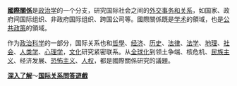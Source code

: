 {{shortcut|P:IR}}
'''[[國際關係|國際關係]]'''是[[政治学|政治学]]的一个分支，研究国际社会之间的[[外交|外交事务和关系]]，如国家、政府间国际组织、非政府国际组织、跨国公司等。國際關係既是[[学术|学术]]的領域，也是[[公共政策|公共政策]]的領域。

作为[[政治科学|政治科学]]的一部分，国际关系也和[[哲學|哲學]]、[[经济|经济]]、[[历史|历史]]、[[法律|法律]]、[[法学|法学]]、[[地理|地理]]、[[社会學|社会]]、[[人类学|人类学]]、[[心理学|心理学]]，[[文化|文化]]研究紧密联系。从[[全球化|全球化]]到领土争端、核危机、[[民族主义|民族主义]]、经济发展、[[恐怖主义|恐怖主义]]、[[人权|人权]]，都是國際關係研究的議題。

'''[[國際關係|深入了解]]'''～'''[[Portal:国际关系/问答|国际关系問答遊戲]]'''